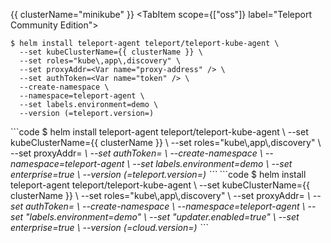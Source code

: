{{ clusterName="minikube" }}
<Tabs>
<TabItem scope={["oss"]} label="Teleport Community Edition">
```code
$ helm install teleport-agent teleport/teleport-kube-agent \
  --set kubeClusterName={{ clusterName }} \
  --set roles="kube\,app\,discovery" \
  --set proxyAddr=<Var name="proxy-address" /> \
  --set authToken=<Var name="token" /> \
  --create-namespace \
  --namespace=teleport-agent \
  --set labels.environment=demo \
  --version (=teleport.version=)
```
</TabItem>
<TabItem scope={["enterprise"]} label="Enterprise">
```code
$ helm install teleport-agent teleport/teleport-kube-agent \
  --set kubeClusterName={{ clusterName }} \
  --set roles="kube\,app\,discovery" \
  --set proxyAddr=<Var name="proxy-address" /> \
  --set authToken=<Var name="token" /> \
  --create-namespace \
  --namespace=teleport-agent \
  --set labels.environment=demo \
  --set enterprise=true \
  --version (=teleport.version=)
```
</TabItem>
<TabItem scope={["team","cloud"]} label="Team/Cloud">
```code
$ helm install teleport-agent teleport/teleport-kube-agent \
  --set kubeClusterName={{ clusterName }} \
  --set roles="kube\,app\,discovery" \
  --set proxyAddr=<Var name="proxy-address" /> \
  --set authToken=<Var name="token" /> \
  --create-namespace \
  --namespace=teleport-agent \
  --set "labels.environment=demo" \
  --set "updater.enabled=true" \
  --set enterprise=true \
  --version (=cloud.version=)
```
</TabItem>
</Tabs>